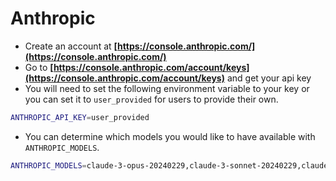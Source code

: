 # Anthropic

- Create an account at **[https://console.anthropic.com/](https://console.anthropic.com/)**
- Go to **[https://console.anthropic.com/account/keys](https://console.anthropic.com/account/keys)** and get your api key
- You will need to set the following environment variable to your key or you can set it to `user_provided` for users to provide their own.

```bash filename=".env"
ANTHROPIC_API_KEY=user_provided
```

- You can determine which models you would like to have available with `ANTHROPIC_MODELS`.

```bash filename=".env"
ANTHROPIC_MODELS=claude-3-opus-20240229,claude-3-sonnet-20240229,claude-3-haiku-20240307,claude-2.1,claude-2,claude-1.2,claude-1,claude-1-100k,claude-instant-1,claude-instant-1-100k
```
